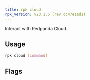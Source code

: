 ```yaml
---
title: rpk cloud
rpk_version: v23.1.6 (rev cc47e1ad1)
---
```


<head>
  <meta name="title" content="rpk cloud | Redpanda Docs" />
  <meta name="description" content="rpk cloud" />
  <link rel="canonical" href="https://docs.redpanda.com/docs/reference/rpk/rpk-cloud/" />
</head>

Interact with Redpanda Cloud.

## Usage

```bash
rpk cloud [command]
```

## Flags

<!--
[cols=",,",]
|===
|*Value* |*Type* |*Description*
|-h, --help |- |Help for cloud.
|-v, --verbose |- |Enable verbose logging (default: false).
|===

-->
